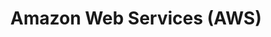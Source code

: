 ---
title: Amazon Web Services (AWS)
url: https://aws.amazon.com/
image: ./media/aws.png
group: Silver
---